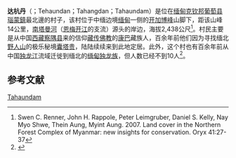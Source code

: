 {{Infobox settlement
|official_name = 达杭丹
|pushpin_label_position = bottom
|pushpin_map = Burma
|pushpin_map_caption = 达杭丹在缅甸的位置
|image_skyline = 
|image_map = 
|map_caption = 
|subdivision_type = 国家
|subdivision_name = {{Flag|Burma}}
|subdivision_type1 = [[緬甸行政區劃|省邦]]
|subdivision_name1 = [[克钦邦|克钦邦]]
|subdivision_type2 = [[縣_(緬甸)|县]]
|subdivision_name2 = [[葡萄县|葡萄县]]
|subdivision_type3 = 鎮區
|subdivision_name3 = [[瑙蒙鎮|瑙蒙鎮]]
|area_total_km2 = 
|population = 
|population_as_of = 
|population_density_km2 = auto
|coordinates_display = inline,title
|coordinates_region = MM
|latNS = N
|latd = 28
|latm = 14
|lats = 00
|longEW = E
|longd = 97
|longm = 37
|longs = 00
|elevation_ft = 
|elevation_m = 
|timezone = [[Myanmar_Standard_Time|MST]]
|utc_offset = +6:30
|website =
}}



'''达杭丹'''（{{lang-en|Taphungdan}}；Tehaundan；Tahangdan；Tahaundam）是位在[[缅甸|缅甸]][[克钦邦|克钦邦]][[葡萄县|葡萄县]][[瑙蒙鎮|瑙蒙鎮]]最北邊的村子，该村位于中缅边境[[缅甸|缅甸]]一侧的[[开加博峰|开加博峰]]山脚下，距该山峰14公里，[[南塔曼河|南塔曼河]]（[[恩梅开江|恩梅开江]]的支流）源头的岸边，海拔2,438公尺<ref>Swen C. Renner, John H. Rappole, Peter Leimgruber, Daniel S. Kelly, Nay Myo Shwe, Thein Aung, Myint Aung. 2007. Land cover in the Northern Forest Complex of Myanmar: new insights for conservation. Oryx 41:27-37</ref>。村民主要是从中国[[西藏|西藏]][[察隅县|察隅县]]来的信仰[[藏传佛教|藏传佛教]]的[[康巴|康巴]]藏族人，百余年前他们因为寻找缅北[[野人山|野人山]]的极乐秘境[[囊塔贵|囊塔贵]]，陆陆续续来到此地定居。此外，这个村也有百余年前从中国[[独龙江|独龙江]]流域迁徙到缅北的[[缅甸独龙族|缅甸独龙族]]，但人数已经不到10人<ref>{{Cite book|isbn=1-55963-800-1|author=Alan Rabinowitz|title=Beyond the Last Village|url=https://archive.org/details/beyondlastvillag0000rabi|publisher=Island Press|year=2001}}</ref>。

==参考文献==
{{Reflist}}

[[Category:克欽邦聚居地|Tahaundam]]